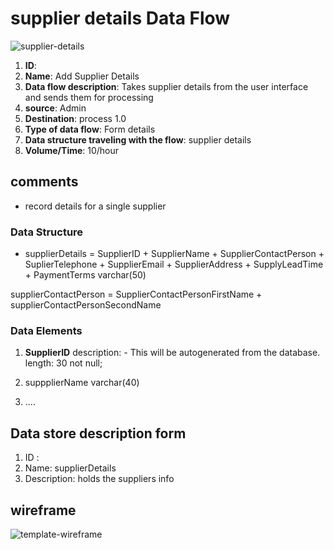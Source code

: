 # supplier details Data Flow

![supplier-details](./assets/supplier-use-case.webp)

1) **ID**:
2) **Name**: Add Supplier Details
3) **Data flow description**: Takes supplier details from the user interface and sends them for processing
4) **source**: Admin
5) **Destination**: process 1.0
6) **Type of data flow**: Form details
7) **Data structure traveling with the flow**: supplier details
8) **Volume/Time**: 10/hour

## comments

- record details for a single supplier

### Data Structure

- supplierDetails = SupplierID +
                    SupplierName +
                    SupplierContactPerson +
                    SuplierTelephone +
                    SupplierEmail +
                    SupplierAddress +
                    SupplyLeadTime +
                    PaymentTerms varchar(50)

supplierContactPerson = SupplierContactPersonFirstName + supplierContactPersonSecondName

### Data Elements

1) **SupplierID**
    description: - This will be autogenerated from the database.
    length: 30
    not null;

2) suppplierName varchar(40)
3) ....

## Data store description form

1) ID :
2) Name: supplierDetails
3) Description: holds the suppliers info

## wireframe

![template-wireframe](./assets/admin-add-supplier-interface.webp)
